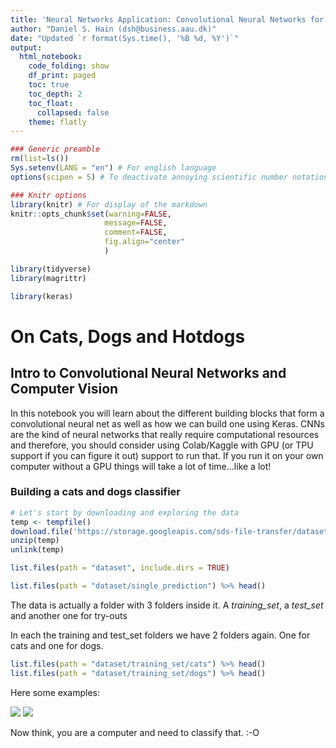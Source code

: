 ```yaml
---
title: 'Neural Networks Application: Convolutional Neural Networks for Image data (R)'
author: "Daniel S. Hain (dsh@business.aau.dk)"
date: "Updated `r format(Sys.time(), '%B %d, %Y')`"
output:
  html_notebook:
    code_folding: show
    df_print: paged
    toc: true
    toc_depth: 2
    toc_float:
      collapsed: false
    theme: flatly
---
```


```r
### Generic preamble
rm(list=ls())
Sys.setenv(LANG = "en") # For english language
options(scipen = 5) # To deactivate annoying scientific number notation

### Knitr options
library(knitr) # For display of the markdown
knitr::opts_chunk$set(warning=FALSE,
                     message=FALSE,
                     comment=FALSE, 
                     fig.align="center"
                     )
```


```r
library(tidyverse)
library(magrittr)

library(keras)
```

# On Cats, Dogs and Hotdogs

## Intro to Convolutional Neural Networks and Computer Vision

In this notebook you will learn about the different building blocks that form a convolutional neural net as well as how we can build one using Keras. CNNs are the kind of neural networks that really require computational resources and therefore, you should consider using Colab/Kaggle with GPU (or TPU support if you can figure it out) support to run that. If you run it on your own computer without a GPU things will take a lot of time...like a lot!

### Building a cats and dogs classifier

```r
# Let's start by downloading and exploring the data
temp <- tempfile()
download.file('https://storage.googleapis.com/sds-file-transfer/dataset.zip',temp)
unzip(temp)
unlink(temp)
```

```r
list.files(path = "dataset", include.dirs = TRUE) 
```

```r
list.files(path = "dataset/single_prediction") %>% head()
```

The data is actually a folder with 3 folders inside it. A *training_set*, a *test_set* and another one for try-outs

In each the training and test_set folders we have 2 folders again. One for cats and one for dogs.

```r
list.files(path = "dataset/training_set/cats") %>% head()
list.files(path = "dataset/training_set/dogs") %>% head()
```

Here some examples:

![](https://source.unsplash.com/7AIDE8PrvA0/200x300)
![](https://source.unsplash.com/h7VBJRBcieM/200x300)

Now think, you are a computer and need to classify that. :-O
